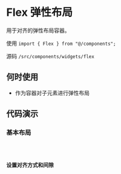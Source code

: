 # Flex 弹性布局

用于对齐的弹性布局容器。

使用 `import { Flex } from "@/components";`

源码 `/src/components/widgets/flex`

## 何时使用

* 作为容器对子元素进行弹性布局

## 代码演示

### 基本布局

<code src='@cases/flex/basic' />

### 设置对齐方式和间隙

<code src='@cases/flex/control' />